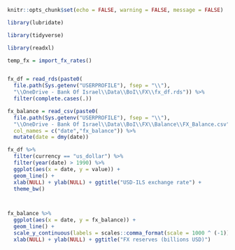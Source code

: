 
```r

knitr::opts_chunk$set(echo = FALSE, warning = FALSE, message = FALSE)

```



```r

library(lubridate)

library(tidyverse)

library(readxl)

```


```r

temp_fx = import_fx_rates()



```


```r

fx_df = read_rds(paste0(
  file.path(Sys.getenv("USERPROFILE"), fsep = "\\"),
  "\\OneDrive - Bank Of Israel\\Data\\BoI\\FX\\fx_df.rds")) %>% 
  filter(complete.cases(.))

fx_balance = read_csv(paste0(
  file.path(Sys.getenv("USERPROFILE"), fsep = "\\"),
  "\\OneDrive - Bank Of Israel\\Data\\BoI\\FX\\Balance\\FX_Balance.csv"),
  col_names = c("date","fx_balance")) %>% 
  mutate(date = dmy(date))


```

```r

fx_df %>% 
  filter(currency == "us_dollar") %>% 
  filter(year(date) > 1990) %>% 
  ggplot(aes(x = date, y = value)) + 
  geom_line() + 
  xlab(NULL) + ylab(NULL) + ggtitle("USD-ILS exchange rate") + 
  theme_bw()




```

```r

fx_balance %>% 
  ggplot(aes(x = date, y = fx_balance)) + 
  geom_line() + 
  scale_y_continuous(labels = scales::comma_format(scale = 1000 ^ (-1))) + 
  xlab(NULL) + ylab(NULL) + ggtitle("FX reserves (billions USD)")

```

